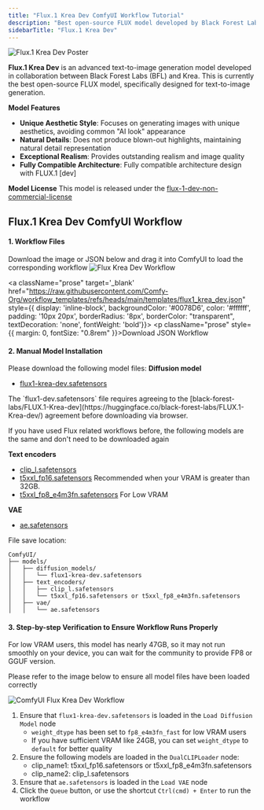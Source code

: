 ```yaml
---
title: "Flux.1 Krea Dev ComfyUI Workflow Tutorial"
description: "Best open-source FLUX model developed by Black Forest Labs in collaboration with Krea, focusing on unique aesthetic style and natural details, avoiding AI look, providing exceptional realism and image quality."
sidebarTitle: "Flux.1 Krea Dev"
---
```



![Flux.1 Krea Dev Poster](/images/tutorial/flux/flux_1_krea_dev_poster.jpg)

**Flux.1 Krea Dev** is an advanced text-to-image generation model developed in collaboration between Black Forest Labs (BFL) and Krea. This is currently the best open-source FLUX model, specifically designed for text-to-image generation.

**Model Features**

- **Unique Aesthetic Style**: Focuses on generating images with unique aesthetics, avoiding common "AI look" appearance
- **Natural Details**: Does not produce blown-out highlights, maintaining natural detail representation
- **Exceptional Realism**: Provides outstanding realism and image quality
- **Fully Compatible Architecture**: Fully compatible architecture design with FLUX.1 [dev]

**Model License**
This model is released under the [flux-1-dev-non-commercial-license](https://huggingface.co/black-forest-labs/FLUX.1-Krea-dev/blob/main/LICENSE.md)

## Flux.1 Krea Dev ComfyUI Workflow

<UpdateReminder />

#### 1. Workflow Files

Download the image or JSON below and drag it into ComfyUI to load the corresponding workflow
![Flux Krea Dev Workflow](https://raw.githubusercontent.com/Comfy-Org/example_workflows/main/flux/krea/flux1_krea_dev.png)

<a className="prose"  target='_blank'  href="https://raw.githubusercontent.com/Comfy-Org/workflow_templates/refs/heads/main/templates/flux1_krea_dev.json" style={{ display: 'inline-block', backgroundColor: '#0078D6', color: '#ffffff', padding: '10px 20px', borderRadius: '8px', borderColor: "transparent", textDecoration: 'none', fontWeight: 'bold'}}>
    <p className="prose" style={{ margin: 0, fontSize: "0.8rem" }}>Download JSON Workflow</p>
</a>

#### 2. Manual Model Installation

Please download the following model files:
**Diffusion model**

- [flux1-krea-dev.safetensors](https://huggingface.co/black-forest-labs/FLUX.1-Krea-dev/resolve/main/flux1-krea-dev.safetensors) 
<Note>
The `flux1-dev.safetensors` file requires agreeing to the [black-forest-labs/FLUX.1-Krea-dev](https://huggingface.co/black-forest-labs/FLUX.1-Krea-dev/) agreement before downloading via browser.
</Note>

If you have used Flux related workflows before, the following models are the same and don't need to be downloaded again

**Text encoders**
- [clip_l.safetensors](https://huggingface.co/comfyanonymous/flux_text_encoders/resolve/main/clip_l.safetensors?download=true)
- [t5xxl_fp16.safetensors](https://huggingface.co/comfyanonymous/flux_text_encoders/resolve/main/t5xxl_fp16.safetensors?download=true) Recommended when your VRAM is greater than 32GB.
- [t5xxl_fp8_e4m3fn.safetensors](https://huggingface.co/comfyanonymous/flux_text_encoders/resolve/main/t5xxl_fp8_e4m3fn.safetensors)  For Low VRAM

**VAE**
- [ae.safetensors](https://huggingface.co/black-forest-labs/FLUX.1-schnell/resolve/main/ae.safetensors?download=true)

File save location:
```
ComfyUI/
├── models/
│   ├── diffusion_models/
│   │   └── flux1-krea-dev.safetensors
│   ├── text_encoders/
│   │   ├── clip_l.safetensors
│   │   └── t5xxl_fp16.safetensors or t5xxl_fp8_e4m3fn.safetensors
│   ├── vae/
│   │   └── ae.safetensors

```

#### 3. Step-by-step Verification to Ensure Workflow Runs Properly

<Tip>
    For low VRAM users, this model has nearly 47GB, so it may not run smoothly on your device, you can wait for the community to provide FP8 or GGUF version.
</Tip>

Please refer to the image below to ensure all model files have been loaded correctly

![ComfyUI Flux Krea Dev Workflow](/images/tutorial/flux/flux_1_krea_dev_guide.jpg)

1. Ensure that `flux1-krea-dev.safetensors` is loaded in the `Load Diffusion Model` node
    - `weight_dtype` has been set to `fp8_e4m3fn_fast` for low VRAM users
    - If you have sufficient VRAM like 24GB, you can set `weight_dtype` to `default` for better quality
2. Ensure the following models are loaded in the `DualCLIPLoader` node:
   - clip_name1: t5xxl_fp16.safetensors or t5xxl_fp8_e4m3fn.safetensors
   - clip_name2: clip_l.safetensors
3. Ensure that `ae.safetensors` is loaded in the `Load VAE` node
4. Click the `Queue` button, or use the shortcut `Ctrl(cmd) + Enter` to run the workflow